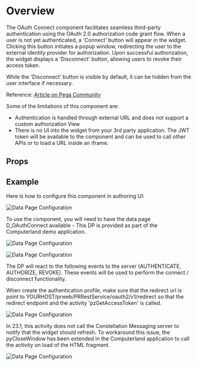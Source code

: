 
<Meta of={DemoStories} />

# Overview

The OAuth Connect component facilitates seamless third-party authentication using the OAuth 2.0 authorization code grant flow.
When a user is not yet authenticated, a 'Connect' button will appear in the widget. Clicking this button initiates a popup window, redirecting the user to the external identity provider for authorization.
Upon successful authorization, the widget displays a 'Disconnect' button, allowing users to revoke their access token.

While the 'Disconnect' button is visible by default, it can be hidden from the user interface if necessary.

Reference: [Article on Pega Community](https://support.pega.com/discussion/how-connect-external-application-using-oauthconnect-component-constellation)

Some of the limitations of this component are:

- Authentication is handled through external URL and does not support a custom authorization View
- There is no UI into the widget from your 3rd party application. The JWT token will be available to the component and can be used to call other APIs or to load a URL inside an iframe.

<Primary />

## Props

<Controls />

## Example

Here is how to configure this component in authoring UI:

![Data Page Configuration](OAuthConnect_Configuration_5.png)

To use the component, you will need to have the data page D_OAuthConnect available - This DP is provided as part of the Computerland demo application.

![Data Page Configuration](OAuthConnect_Configuration_1.png)

![Data Page Configuration](OAuthConnect_Configuration_2.png)

The DP will react to the following events to the server (AUTHENTICATE, AUTHORIZE, REVOKE). These events will be used to perform the connect / disconnect functionality.

When create the authentication profile, make sure that the redirect url is point to YOURHOST/prweb/PRRestService/oauth2/v1/redirect so that the redirect endpoint and the activity 'pzGetAccessToken' is called.

![Data Page Configuration](OAuthConnect_Configuration_3.png)

In 23.1, this activity does not call the Constellation Messaging server to notify that the widget should refresh. To workaround this issue, the pyCloseWindow has been extended in the Computerland application to call the activity on load of the HTML fragment.

![Data Page Configuration](OAuthConnect_Configuration_4.png)
